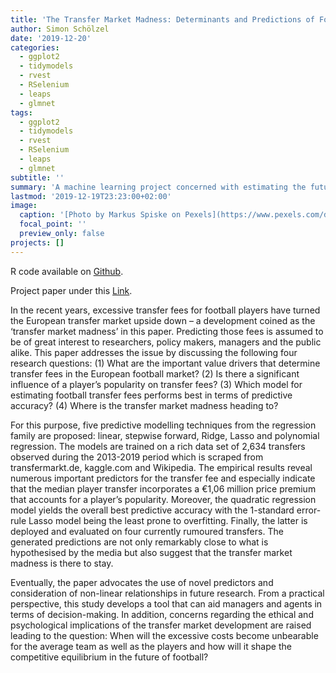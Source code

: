 ```yaml
---
title: 'The Transfer Market Madness: Determinants and Predictions of Football Player Transfer Fees'
author: Simon Schölzel
date: '2019-12-20'
categories:
  - ggplot2
  - tidymodels
  - rvest
  - RSelenium
  - leaps
  - glmnet
tags:
  - ggplot2
  - tidymodels
  - rvest
  - RSelenium
  - leaps
  - glmnet
subtitle: ''
summary: 'A machine learning project concerned with estimating the future transfer fees of European football players realized in R.'
lastmod: '2019-12-19T23:23:00+02:00'
image:
  caption: '[Photo by Markus Spiske on Pexels](https://www.pexels.com/de-de/foto/himmel-sonnenuntergang-feld-sonnenaufgang-114296/)'
  focal_point: ''
  preview_only: false
projects: []
---
```


R code available on [Github](https://github.com/simonschoe/project_player_transfers).

Project paper under this [Link]().

In the recent years, excessive transfer fees for football players have turned the European transfer market upside down – a development coined as the ‘transfer market madness’ in this paper. Predicting those fees is assumed to be of great interest to researchers, policy makers, managers and the public alike. This paper addresses the issue by discussing the following four research questions: (1) What are the important value drivers that determine transfer fees in the European football market? (2) Is there a significant influence of a player’s popularity on transfer fees? (3) Which model for estimating football transfer fees performs best in terms of predictive accuracy? (4) Where is the transfer market madness heading to?

For this purpose, five predictive modelling techniques from the regression family are proposed: linear, stepwise forward, Ridge, Lasso and polynomial regression. The models are trained on a rich data set of 2,634 transfers observed during the 2013-2019 period which is scraped from transfermarkt.de, kaggle.com and Wikipedia. The empirical results reveal numerous important predictors for the transfer fee and especially indicate that the median player transfer incorporates a €1,06 million price premium that accounts for a player’s popularity. Moreover, the quadratic regression model yields the overall best predictive accuracy with the 1-standard error-rule Lasso model being the least prone to overfitting. Finally, the latter is deployed and evaluated on four currently rumoured transfers. The generated predictions are not only remarkably close to what is hypothesised by the media but also suggest that the transfer market madness is there to stay.

Eventually, the paper advocates the use of novel predictors and consideration of non-linear relationships in future research. From a practical perspective, this study develops a tool that can aid managers and agents in terms of decision-making. In addition, concerns regarding the ethical and psychological implications of the transfer market development are raised leading to the question: When will the excessive costs become unbearable for the average team as well as the players and how will it shape the competitive equilibrium in the future of football?
